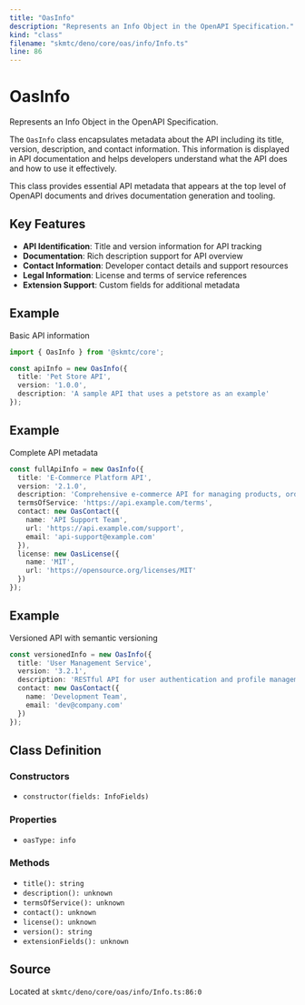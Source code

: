 ```yaml
---
title: "OasInfo"
description: "Represents an Info Object in the OpenAPI Specification."
kind: "class"
filename: "skmtc/deno/core/oas/info/Info.ts"
line: 86
---
```


# OasInfo

Represents an Info Object in the OpenAPI Specification.

The `OasInfo` class encapsulates metadata about the API including its title,
version, description, and contact information. This information is displayed
in API documentation and helps developers understand what the API does and
how to use it effectively.

This class provides essential API metadata that appears at the top level
of OpenAPI documents and drives documentation generation and tooling.

## Key Features

- **API Identification**: Title and version information for API tracking
- **Documentation**: Rich description support for API overview
- **Contact Information**: Developer contact details and support resources
- **Legal Information**: License and terms of service references
- **Extension Support**: Custom fields for additional metadata


## Example

Basic API information
```typescript
import { OasInfo } from '@skmtc/core';

const apiInfo = new OasInfo({
  title: 'Pet Store API',
  version: '1.0.0',
  description: 'A sample API that uses a petstore as an example'
});
```


## Example

Complete API metadata
```typescript
const fullApiInfo = new OasInfo({
  title: 'E-Commerce Platform API',
  version: '2.1.0',
  description: 'Comprehensive e-commerce API for managing products, orders, and customers',
  termsOfService: 'https://api.example.com/terms',
  contact: new OasContact({
    name: 'API Support Team',
    url: 'https://api.example.com/support',
    email: 'api-support@example.com'
  }),
  license: new OasLicense({
    name: 'MIT',
    url: 'https://opensource.org/licenses/MIT'
  })
});
```


## Example

Versioned API with semantic versioning
```typescript
const versionedInfo = new OasInfo({
  title: 'User Management Service',
  version: '3.2.1',
  description: 'RESTful API for user authentication and profile management',
  contact: new OasContact({
    name: 'Development Team',
    email: 'dev@company.com'
  })
});
```

## Class Definition

### Constructors

- `constructor(fields: InfoFields)`

### Properties

- `oasType: info`

### Methods

- `title(): string`
- `description(): unknown`
- `termsOfService(): unknown`
- `contact(): unknown`
- `license(): unknown`
- `version(): string`
- `extensionFields(): unknown`

## Source

Located at `skmtc/deno/core/oas/info/Info.ts:86:0`
